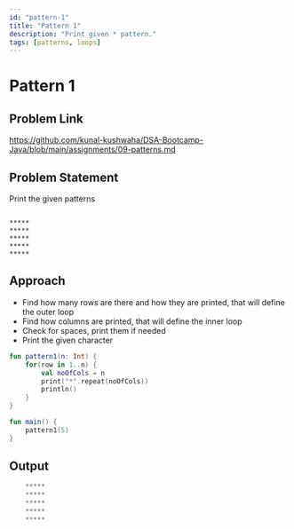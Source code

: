```yaml
---
id: "pattern-1"
title: "Pattern 1"
description: "Print given * pattern."
tags: [patterns, loops]
---
```



# Pattern 1

## Problem Link

https://github.com/kunal-kushwaha/DSA-Bootcamp-Java/blob/main/assignments/09-patterns.md

## Problem Statement

Print the given patterns

```text

*****
*****
*****
*****
*****

```
## Approach

- Find how many rows are there and how they are printed, that will define the outer loop
- Find how columns are printed, that will define the inner loop
- Check for spaces, print them if needed
- Print the given character

<Tabs>
<TabItem value="kotlin" label="Kotlin">
<SolutionAuthor name="@msvhora"/>

```kt
fun pattern1(n: Int) {
    for(row in 1..n) {
		val noOfCols = n
        print("*".repeat(noOfCols))
        println()
    }
}

fun main() {	
    pattern1(5)
}
```
</TabItem>
</Tabs>

## Output

```kt
    *****
    *****
    *****
    *****
    *****
```
